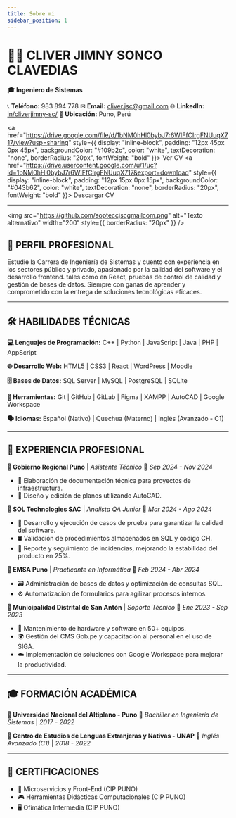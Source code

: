 ```yaml
---
title: Sobre mi
sidebar_position: 1
---
```

# **🧑‍💼 CLIVER JIMNY SONCO CLAVEDIAS**

**🎓 Ingeniero de Sistemas**

📞 **Teléfono:** 983 894 778
✉ **Email:** [cliver.jsc@gmail.com](mailto:cliver.jsc@gmail.com)
🌐 **LinkedIn:** [in/cliverjimny-sc/](https://www.linkedin.com/in/cliverjimny-sc/)
📍 **Ubicación:** Puno, Perú


<a href="https://drive.google.com/file/d/1bNM0hHl0bybJ7r6WIFfCIrgFNUuqX717/view?usp=sharing" style={{
  display: "inline-block",
  padding: "12px 45px 0px 45px",
  backgroundColor: "#109b2c",
  color: "white",
  textDecoration: "none",
  borderRadius: "20px",
  fontWeight: "bold"
}}>
Ver CV
</a>
<a href="https://drive.usercontent.google.com/u/1/uc?id=1bNM0hHl0bybJ7r6WIFfCIrgFNUuqX717&export=download" style={{
  display: "inline-block",
  padding: "12px 15px 0px 15px",
  backgroundColor: "#043b62",
  color: "white",
  textDecoration: "none",
  borderRadius: "20px",
  fontWeight: "bold"
}}>
Descargar CV
</a>

---

<img 
  src="https://github.com/sopteccjscgmailcom.png" 
  alt="Texto alternativo" 
  width="200" 
  style={{ borderRadius: "20px" }}
/>



## **🧾 PERFIL PROFESIONAL**
Estudie la Carrera de Ingeniería de Sistemas y cuento con experiencia en los sectores público y privado, apasionado por la calidad del software y el desarrollo frontend. tales como en React, pruebas de control de calidad y gestión de bases de datos. Siempre con ganas de aprender y comprometido con la entrega de soluciones tecnológicas eficaces.

---

## **🛠️ HABILIDADES TÉCNICAS**

**💻 Lenguajes de Programación:**
C++ | Python | JavaScript | Java | PHP | AppScript

**🌐 Desarrollo Web:**
HTML5 | CSS3 | React | WordPress | Moodle

**🗄️ Bases de Datos:**
SQL Server | MySQL | PostgreSQL | SQLite

**🔧 Herramientas:**
Git | GitHub | GitLab | Figma | XAMPP | AutoCAD | Google Workspace

**🗣️ Idiomas:**
Español (Nativo) | Quechua (Materno) | Inglés (Avanzado - C1)

---

## **💼 EXPERIENCIA PROFESIONAL**

**🏢 Gobierno Regional Puno** | *Asistente Técnico*
📅 *Sep 2024 - Nov 2024*

* 📝 Elaboración de documentación técnica para proyectos de infraestructura.
* 🧮 Diseño y edición de planos utilizando AutoCAD.

**🏢 SOL Technologies SAC** | *Analista QA Junior*
📅 *Mar 2024 - Ago 2024*

* 🧪 Desarrollo y ejecución de casos de prueba para garantizar la calidad del software.
* 🛢️ Validación de procedimientos almacenados en SQL y código CH.
* 🐞 Reporte y seguimiento de incidencias, mejorando la estabilidad del producto en 25%.

**🏢 EMSA Puno** | *Practicante en Informática*
📅 *Feb 2024 - Abr 2024*

* 🗃️ Administración de bases de datos y optimización de consultas SQL.
* ⚙️ Automatización de formularios para agilizar procesos internos.

**🏢 Municipalidad Distrital de San Antón** | *Soporte Técnico*
📅 *Ene 2023 - Sep 2023*

* 🧰 Mantenimiento de hardware y software en 50+ equipos.
* 🌍 Gestión del CMS Gob.pe y capacitación al personal en el uso de SIGA.
* ☁️ Implementación de soluciones con Google Workspace para mejorar la productividad.

---

## **🎓 FORMACIÓN ACADÉMICA**

**🏫 Universidad Nacional del Altiplano - Puno**
📘 *Bachiller en Ingeniería de Sistemas* | *2017 - 2022*

**🏫 Centro de Estudios de Lenguas Extranjeras y Nativas - UNAP**
📘 *Inglés Avanzado (C1)* | *2018 - 2022*

---

## **📜 CERTIFICACIONES**

* 🧩 Microservicios y Front-End (CIP PUNO)
* 🎮 Herramientas Didácticas Computacionales (CIP PUNO)
* 🖥️ Ofimática Intermedia (CIP PUNO)
